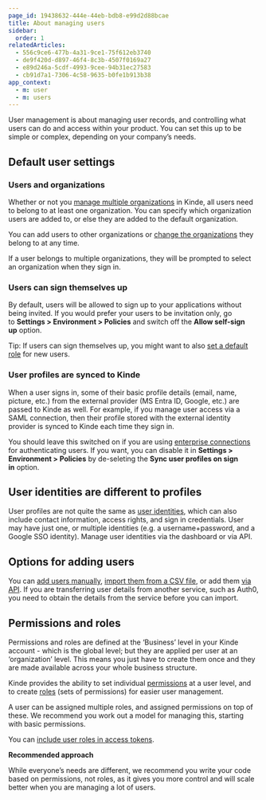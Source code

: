 ```yaml
---
page_id: 19438632-444e-44eb-bdb8-e99d2d88bcae
title: About managing users
sidebar:
  order: 1
relatedArticles:
  - 556c9ce6-477b-4a31-9ce1-75f612eb3740
  - de9f420d-d897-46f4-8c3b-4507f0169a27
  - e89d246a-5cdf-4993-9cee-94b31ec27583
  - cb91d7a1-7306-4c58-9635-b0fe1b913b38
app_context:
  - m: user
  - m: users
---
```


User management is about managing user records, and controlling what users can do and access within your product. You can set this up to be simple or complex, depending on your company’s needs.

## **Default user settings**

### **Users and organizations**

Whether or not you [manage multiple organizations](/build/organizations/add-and-manage-organizations/) in Kinde, all users need to belong to at least one organization. You can specify which organization users are added to, or else they are added to the default organization.

You can add users to other organizations or [change the organizations](/manage-users/about/manage-users-across-organizations/) they belong to at any time.

If a user belongs to multiple organizations, they will be prompted to select an organization when they sign in.

### **Users can sign themselves up**

By default, users will be allowed to sign up to your applications without being invited. If you would prefer your users to be invitation only, go to **Settings > Environment > Policies** and switch off the **Allow self-sign up** option.

Tip: If users can sign themselves up, you might want to also [set a default role](/manage-users/roles-and-permissions/default-user-roles/) for new users.

### **User profiles are synced to Kinde**

When a user signs in, some of their basic profile details (email, name, picture, etc.) from the external provider (MS Entra ID, Google, etc.) are passed to Kinde as well. For example, if you manage user access via a SAML connection, then their profile stored with the external identity provider is synced to Kinde each time they sign in.

You should leave this switched on if you are using [enterprise connections](/authenticate/enterprise-connections/about-enterprise-connections/) for authenticating users.
If you want, you can disable it in **Settings > Environment > Policies** by de-seleting the **Sync user profiles on sign in** option.

## User identities are different to profiles

User profiles are not quite the same as [user identities](/manage-users/add-and-edit/add-manage-user-identities/), which can also include contact information, access rights, and sign in credentials. User may have just one, or multiple identities (e.g. a username+password, and a Google SSO identity). Manage user identities via the dashboard or via API.

## **Options for adding users**

You can [add users manually](/manage-users/add-and-edit/add-and-edit-users/), [import them from a CSV file](/manage-users/add-and-edit/import-users-in-bulk/), or add them [via API](/kinde-apis/management#tag/users/post/api/v1/user). If you are transferring user details from another service, such as Auth0, you need to obtain the details from the service before you can import.

## **Permissions and roles**

Permissions and roles are defined at the ‘Business’ level in your Kinde account - which is the global level; but they are applied per user at an ‘organization’ level. This means you just have to create them once and they are made available across your whole business structure.

Kinde provides the ability to set individual [permissions](/manage-users/roles-and-permissions/user-permissions/) at a user level, and to create [roles](/manage-users/roles-and-permissions/user-roles/) (sets of permissions) for easier user management.

A user can be assigned multiple roles, and assigned permissions on top of these. We recommend you work out a model for managing this, starting with basic permissions.

You can [include user roles in access tokens](/manage-users/roles-and-permissions/user-roles/#add-roles-to-the-access-token).

**Recommended approach**

While everyone’s needs are different, we recommend you write your code based on permissions, not roles, as it gives you more control and will scale better when you are managing a lot of users.
